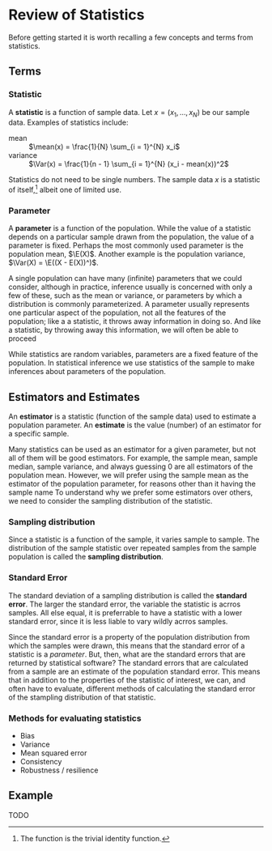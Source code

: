 # Review of Statistics

Before getting started it is worth recalling a few concepts and terms from statistics.

## Terms

### Statistic

A **statistic** is a function of sample data. Let $x = (x_1, \dots, x_N)$ be our 
sample data. Examples of statistics include:

mean
:    $\mean(x) = \frac{1}{N} \sum_{i = 1}^{N} x_i$
  
variance
:    $\Var(x) = \frac{1}{n - 1} \sum_{i = 1}^{N} (x_i - mean(x))^2$

Statistics do not need to be single numbers. The sample data $x$ is a statistic of
itself,[^1] albeit one of limited use.

[^1]: The function is the trivial identity function.

### Parameter

A **parameter** is a function of the population.
While the value of a statistic depends on a particular sample drawn from the population,
the value of a parameter is fixed.
Perhaps the most commonly used parameter is the population mean, $\E(X)$. 
Another example is the population variance, $\Var(X) = \E((X - E(X))^)$.

A single population can have many (infinite) parameters that we could consider, although 
in practice, inference usually is concerned with only a few of these, such as the mean or variance, or
parameters by which a distribution is commonly parameterized.
A parameter usually represents one particular aspect of the population, not all the features of the population; like a 
a statistic, it throws away information in doing so.
And like a statistic, by throwing away this information, we will often be able to proceed 

While statistics are random variables, parameters are a fixed feature of the population.
In statistical inference we  use statistics of the sample to make inferences about 
parameters of the population. 

## Estimators and Estimates

An **estimator** is a statistic (function of the sample data) used to estimate a population parameter. 
An **estimate** is the value (number) of an estimator for a specific sample.

Many statistics can be used as an estimator for a given parameter, but not all of them will be good estimators.
For example, the sample mean, sample median, sample variance, and always guessing 0 are all estimators of the population mean.
However, we will prefer using the sample mean as the estimator of the population parameter, for reasons other than it having the sample name
To understand why we prefer some estimators over others, we need to consider the sampling distribution of the statistic.

### Sampling distribution

Since a statistic is a function of the sample, it varies sample to sample. 
The distribution of the sample statistic over repeated samples from the sample population is called the **sampling distribution**.

### Standard Error

The standard deviation of a sampling distribution is called the **standard error**.
The larger the standard error, the variable the statistic is acrros samples.
All else equal, it is preferrable to have a statistic with a lower standard error, since it is less liable to vary wildly acrros samples.

Since the standard error is a property of the population distribution from which the samples were drawn, this means that the standard error of a statistic is a *parameter*. 
But, then, what are the standard errors that are returned by statistical software?
The standard errors that are calculated from a sample are an estimate of the population standard error.
This means that in addition to the properties of the statistic of interest, we can, and often have to evaluate, different methods of calculating the standard error of the stampling distribution of that statistic.

### Methods for evaluating statistics

- Bias
- Variance
- Mean squared error
- Consistency
- Robustness / resilience


## Example

TODO

